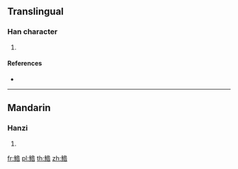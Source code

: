 {{character info/new}}
==Translingual==

===Han character===
{{Han char|rn=195|rad=魚|as=08|sn=19|four=28364|canj=NFHOR,NFHYR}}

# {{defn|Han|sort=魚08}}

====References====
* {{Han ref|kx=1473.090|dkj=46254|dj=2005.060|hdz=74698.040|uh=9BE6|ud=39910|bh=F3CC|bd=62412}}

----

==Mandarin==

===Hanzi===
{{cmn-hanzi|pin=[[jiù]] ([[jiu4]])|wg=chiu<sup>4</sup>}}

# {{defn|lang=cmn|sort=魚08}}

[[fr:鯦]]
[[pl:鯦]]
[[th:鯦]]
[[zh:鯦]]